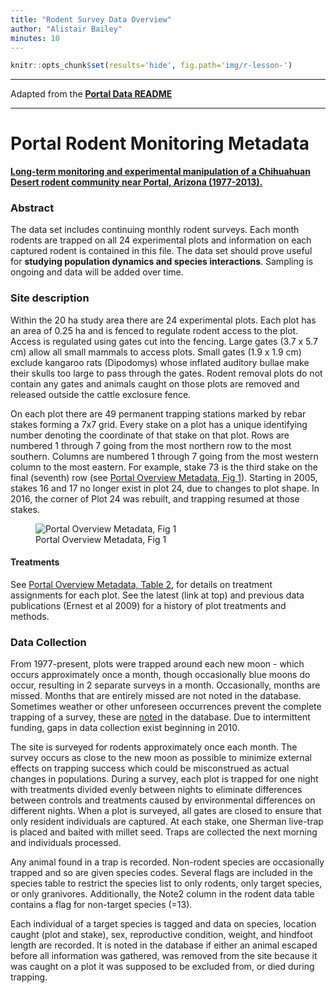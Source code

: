 ```yaml
---
title: "Rodent Survey Data Overview"
author: "Alistair Bailey"
minutes: 10
---
```


```r
knitr::opts_chunk$set(results='hide', fig.path='img/r-lesson-')
```

-----------------------------

Adapted from the [**Portal Data README**](https://github.com/weecology/PortalData/blob/master/Rodents/README.md)

-----------------------------

# Portal Rodent Monitoring Metadata

[**Long-term monitoring and experimental manipulation of a Chihuahuan Desert rodent community near Portal, Arizona (1977-2013).**](http://onlinelibrary.wiley.com/doi/10.1890/15-2115.1/full)

### Abstract

The data set includes continuing monthly rodent surveys. Each month rodents are trapped on all 24 experimental plots and information on each captured rodent is contained in this file. The data set should prove useful for **studying population dynamics and species interactions**. Sampling is ongoing and data will be added over time.

### Site description 

Within the 20 ha study area there are 24 experimental plots. Each plot has an area of 0.25 ha and is fenced to regulate rodent access to the plot. Access is regulated using gates cut into the fencing. Large gates (3.7 x 5.7 cm) allow all small mammals to access plots. Small gates (1.9 x 1.9 cm) exclude kangaroo rats (Dipodomys) whose inflated auditory bullae make their skulls too large to pass through the gates. Rodent removal plots do not contain any gates and animals caught on those plots are removed and released outside the cattle exclosure fence.

On each plot there are 49 permanent trapping stations marked by rebar stakes forming a 7x7 grid. Every stake on a plot has a unique identifying number denoting the coordinate of that stake on that plot. Rows are numbered 1 through 7 going from the most northern row to the most southern. Columns are numbered 1 through 7 going from the most western column to the most eastern. For example, stake 73 is the third stake on the final (seventh) row (see [Portal Overview Metadata, Fig 1](img/Portal_Figure1.jpg)). Starting in 2005, stakes 16 and 17 no longer exist in plot 24, due to changes to plot shape. In 2016, the corner of Plot 24 was rebuilt, and trapping resumed at those stakes.

![Portal Overview Metadata, Fig 1](img/Portal_Figure1.jpg)

#### Treatments 

See [Portal Overview Metadata, Table 2](https://github.com/weecology/PortalData/blob/master/SiteandMethods/Portal_plot_treatments.csv), for details on treatment assignments for each plot. See the latest (link at top) and previous data publications (Ernest et al 2009) for a history of plot treatments and methods.

### Data Collection 

From 1977-present, plots were trapped around each new moon - which occurs approximately once a month, though occasionally blue moons do occur, resulting in 2 separate surveys in a month. Occasionally, months are missed. Months that are entirely missed are not noted in the database. Sometimes weather or other unforeseen occurrences prevent the complete trapping of a survey, these are [noted](https://github.com/weecology/PortalData/blob/master/Rodents/Portal_rodent_datanotes.csv) in the database. Due to intermittent funding, gaps in data collection exist beginning in 2010.

The site is surveyed for rodents approximately once each month. The survey occurs as close to the new moon as possible to minimize external effects on trapping success which could be misconstrued as actual changes in populations. During a survey, each plot is trapped for one night with treatments divided evenly between nights to eliminate differences between controls and treatments caused by environmental differences on different nights. When a plot is surveyed, all gates are closed to ensure that only resident individuals are captured. At each stake, one Sherman live-trap is placed and baited with millet seed. Traps are collected the next morning and individuals processed.
 
Any animal found in a trap is recorded. Non-rodent species are occasionally trapped and so are given species codes. Several flags are included in the species table to restrict the species list to only rodents, only target species, or only granivores. Additionally, the Note2 column in the rodent data table contains a flag for non-target species (=13).

Each individual of a target species is tagged and data on species, location caught (plot and stake), sex, reproductive condition, weight, and hindfoot length are recorded. It is noted in the database if either an animal escaped before all information was gathered, was removed from the site because it was caught on a plot it was supposed to be excluded from, or died during trapping.
